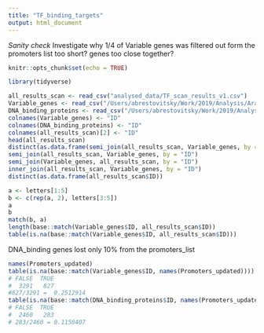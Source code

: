 ```yaml
---
title: "TF_binding_targets"
output: html_document
---
```

*Sanity check*
Investigate why 1/4 of Variable genes was filtered out form the promoters list
too short?
genes too close together?

```r
knitr::opts_chunk$set(echo = TRUE)
```

```r
library(tidyverse)

```


```r
all_results_scan <- read_csv("analysed_data/TF_scan_results_v1.csv")
Variable_genes <- read_csv("/Users/abrestovitsky/Work/2019/Analysis/Arabidopsis/Expression/analysed_data/list_Variable_genes.csv")
DNA_binding_proteins <- read_csv("/Users/abrestovitsky/Work/2019/Analysis/Arabidopsis/Expression/analysed_data/DNA_binding_proteins.csv")
colnames(Variable_genes) <- "ID"
colnames(DNA_binding_proteins) <- "ID"
colnames(all_results_scan)[2] <- "ID"
head(all_results_scan)
distinct(as.data.frame(semi_join(all_results_scan, Variable_genes, by = "ID")$ID))
semi_join(all_results_scan, Variable_genes, by = "ID")
semi_join(Variable_genes, all_results_scan, by = "ID")
inner_join(all_results_scan, Variable_genes, by = "ID")
distinct(as.data.frame(all_results_scan$ID))

a <- letters[1:5]
b <- c(rep(a, 2), letters[3:5])
a
b
match(b, a)
length(base::match(Variable_genes$ID, all_results_scan$ID))
table(is.na(base::match(Variable_genes$ID, all_results_scan$ID)))
```

DNA_binding genes lost only 10% from the promoters_list
```r
names(Promoters_updated)
table(is.na(base::match(Variable_genes$ID, names(Promoters_updated))))
# FALSE  TRUE 
#  3291   827 
#827/3291 =  0.2512914
table(is.na(base::match(DNA_binding_proteins$ID, names(Promoters_updated))))
# FALSE  TRUE 
#  2460   283 
# 283/2460 = 0.1150407
```

